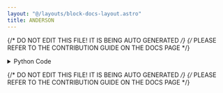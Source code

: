 ```yaml
---
layout: "@/layouts/block-docs-layout.astro"
title: ANDERSON
---
```


{/* DO NOT EDIT THIS FILE! IT IS BEING AUTO GENERATED */}
{/* PLEASE REFER TO THE CONTRIBUTION GUIDE ON THE DOCS PAGE */}


<PythonDocsDisplay docstring={docstring} />

<details>
<summary>Python Code</summary>

```python
from flojoy import OrderedPair, flojoy, Matrix, Scalar
import numpy as np
from collections import namedtuple
from typing import Literal

import scipy.stats


@flojoy
def ANDERSON(
    default: OrderedPair | Matrix,
    dist: str = "norm",
    select_return: Literal[
        "statistic", "critical_values", "significance_level"
    ] = "statistic",
) -> OrderedPair | Matrix | Scalar:
    """The ANDERSON node is based on a numpy or scipy function.

    The description of that function is as follows:

        Anderson-Darling test for data coming from a particular distribution.

        The Anderson-Darling test tests the null hypothesis that a sample is drawn from a population that follows a particular distribution.
        For the Anderson-Darling test, the critical values depend on which distribution is being tested against.
        This function works for normal, exponential, logistic, or Gumbel (Extreme Value Type I) distributions.

    Parameters
    ----------
    select_return : This function has returns multiple objects ['statistic', 'critical_values', 'significance_level'].
        Select the desired one to return.
        See the respective function docs for descriptors.
    x : array_like
        Array of sample data.
    dist : {'norm', 'expon', 'logistic', 'gumbel', 'gumbel_l', 'gumbel_r', 'extreme1'}, optional
        The type of distribution to test against.
        The default is 'norm'.
        The names 'extreme1', 'gumbel_l' and 'gumbel' are synonyms for the same distribution.

    Returns
    -------
    DataContainer
        type 'ordered pair', 'scalar', or 'matrix'
    """

    result = scipy.stats.anderson(
        x=default.y,
        dist=dist,
    )

    return_list = ["statistic", "critical_values", "significance_level"]
    if isinstance(result, tuple):
        res_dict = {}
        num = min(len(result), len(return_list))
        for i in range(num):
            res_dict[return_list[i]] = result[i]
        result = res_dict[select_return]
    else:
        result = result._asdict()
        result = result[select_return]

    if isinstance(result, np.ndarray):
        result = OrderedPair(x=default.x, y=result)
    else:
        assert isinstance(
            result, np.number | float | int
        ), f"Expected np.number, float or int for result, got {type(result)}"
        result = Scalar(c=float(result))

    return result

```

[Find this Flojoy Block on GitHub](https://github.com/flojoy-ai/blocks/blob/main/blocks/SCIPY/STATS/ANDERSON/ANDERSON.py)

</details>

{/* DO NOT EDIT THIS FILE! IT IS BEING AUTO GENERATED */}
{/* PLEASE REFER TO THE CONTRIBUTION GUIDE ON THE DOCS PAGE */}
